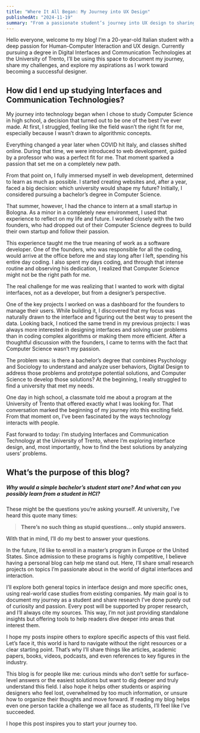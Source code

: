 ```yaml
---
title: "Where It All Began: My Journey into UX Design"
publishedAt: "2024-11-19"
summary: "From a passionate student’s journey into UX design to sharing research and resources, this blog is your guide to navigating the world of digital interfaces, solving user problems, and building a better future in design."
---
```


Hello everyone, welcome to my blog!
I’m a 20-year-old Italian student with a deep passion for Human-Computer Interaction and UX design. Currently pursuing a degree in Digital Interfaces and Communication Technologies at the University of Trento, I’ll be using this space to document my journey, share my challenges, and explore my aspirations as I work toward becoming a successful designer.

## How did I end up studying Interfaces and Communication Technologies?

My journey into technology began when I chose to study Computer Science in high school, a decision that turned out to be one of the best I’ve ever made. At first, I struggled, feeling like the field wasn’t the right fit for me, especially because I wasn’t drawn to algorithmic concepts.

Everything changed a year later when COVID hit Italy, and classes shifted online. During that time, we were introduced to web development, guided by a professor who was a perfect fit for me. That moment sparked a passion that set me on a completely new path.

From that point on, I fully immersed myself in web development, determined to learn as much as possible. I started creating websites and, after a year, faced a big decision: which university would shape my future? Initially, I considered pursuing a bachelor’s degree in Computer Science.

That summer, however, I had the chance to intern at a small startup in Bologna. As a minor in a completely new environment, I used that experience to reflect on my life and future. I worked closely with the two founders, who had dropped out of their Computer Science degrees to build their own startup and follow their passion.

This experience taught me the true meaning of work as a software developer. One of the founders, who was responsible for all the coding, would arrive at the office before me and stay long after I left, spending his entire day coding. I also spent my days coding, and through that intense routine and observing his dedication, I realized that Computer Science might not be the right path for me.

The real challenge for me was realizing that I wanted to work with digital interfaces, not as a developer, but from a designer’s perspective.

One of the key projects I worked on was a dashboard for the founders to manage their users. While building it, I discovered that my focus was naturally drawn to the interface and figuring out the best way to present the data. Looking back, I noticed the same trend in my previous projects: I was always more interested in designing interfaces and solving user problems than in coding complex algorithms or making them more efficient. After a thoughtful discussion with the founders, I came to terms with the fact that Computer Science wasn’t my passion.

The problem was: is there a bachelor’s degree that combines Psychology and Sociology to understand and analyze user behaviors, Digital Design to address those problems and prototype potential solutions, and Computer Science to develop those solutions? At the beginning, I really struggled to find a university that met my needs.

One day in high school, a classmate told me about a program at the University of Trento that offered exactly what I was looking for. That conversation marked the beginning of my journey into this exciting field. From that moment on, I’ve been fascinated by the ways technology interacts with people.

Fast forward to today: I’m studying Interfaces and Communication Technology at the University of Trento, where I’m exploring interface design, and, most importantly, how to find the best solutions by analyzing users’ problems.

## What’s the purpose of this blog?

##### Why would a simple bachelor’s student start one? And what can you possibly learn from a student in HCI?

These might be the questions you’re asking yourself. At university, I’ve heard this quote many times:

> **There’s no such thing as stupid questions… only stupid answers.**

With that in mind, I’ll do my best to answer your questions.

In the future, I’d like to enroll in a master’s program in Europe or the United States. Since admission to these programs is highly competitive, I believe having a personal blog can help me stand out. Here, I’ll share small research projects on topics I’m passionate about in the world of digital interfaces and interaction.

I’ll explore both general topics in interface design and more specific ones, using real-world case studies from existing companies. My main goal is to document my journey as a student and share research I’ve done purely out of curiosity and passion. Every post will be supported by proper research, and I’ll always cite my sources. This way, I’m not just providing standalone insights but offering tools to help readers dive deeper into areas that interest them.

I hope my posts inspire others to explore specific aspects of this vast field. Let’s face it, this world is hard to navigate without the right resources or a clear starting point. That’s why I’ll share things like articles, academic papers, books, videos, podcasts, and even references to key figures in the industry.

This blog is for people like me: curious minds who don’t settle for surface-level answers or the easiest solutions but want to dig deeper and truly understand this field. I also hope it helps other students or aspiring designers who feel lost, overwhelmed by too much information, or unsure how to organize their thoughts and move forward. If reading my blog helps even one person tackle a challenge we all face as students, I’ll feel like I’ve succeeded.

I hope this post inspires you to start your journey too.
